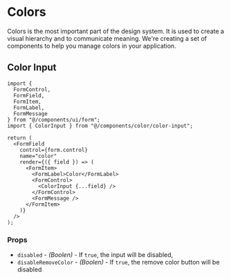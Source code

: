 # Colors

Colors is the most important part of the design system. It is used to create a visual hierarchy and to communicate meaning. We're creating a set of components to help you manage colors in your application.

## Color Input

```tsx {8, 18}
import {
  FormControl,
  FormField,
  FormItem,
  FormLabel,
  FormMessage
} from "@/components/ui/form";
import { ColorInput } from "@/components/color/color-input";

return (
  <FormField
    control={form.control}
    name="color"
    render={({ field }) => (
      <FormItem>
        <FormLabel>Color</FormLabel>
        <FormControl>
          <ColorInput {...field} />
        </FormControl>
        <FormMessage />
      </FormItem>
    )}
  />
);
```

### Props

- `disabled` - _(Boolen)_ - If `true`, the input will be disabled,
- `disableRemoveColor` - _(Boolen)_ - If `true`, the remove color button will be disabled

